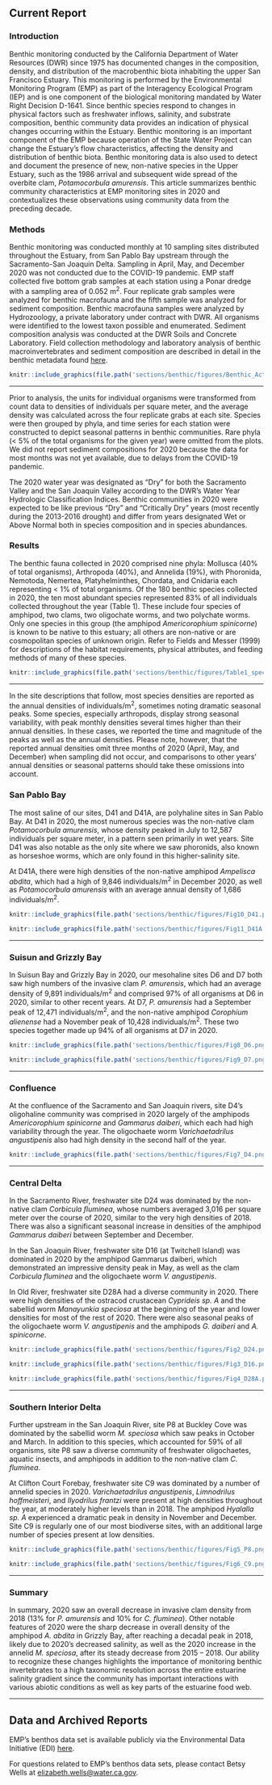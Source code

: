 ## Current Report {#benthic-report}

### Introduction

Benthic monitoring conducted by the California Department of Water Resources (DWR) since 1975 has documented changes in the composition, density, and distribution of the macrobenthic biota inhabiting the upper San Francisco Estuary. This monitoring is performed by the Environmental Monitoring Program (EMP) as part of the Interagency Ecological Program (IEP) and is one component of the biological monitoring mandated by Water Right Decision D-1641. Since benthic species respond to changes in physical factors such as freshwater inflows, salinity, and substrate composition, benthic community data provides an indication of physical changes occurring within the Estuary. Benthic monitoring is an important component of the EMP because operation of the State Water Project can change the Estuary's flow characteristics, affecting the density and distribution of benthic biota. Benthic monitoring data is also used to detect and document the presence of new, non-native species in the Upper Estuary, such as the 1986 arrival and subsequent wide spread of the overbite clam, <i>Potamocorbula amurensis</i>. This article summarizes benthic community characteristics at EMP monitoring sites in 2020 and contextualizes these observations using community data from the preceding decade.

### Methods

Benthic monitoring was conducted monthly at 10 sampling sites distributed throughout the Estuary, from San Pablo Bay upstream through the Sacramento-San Joaquin Delta. Sampling in April, May, and December 2020 was not conducted due to the COVID-19 pandemic. EMP staff collected five bottom grab samples at each station using a Ponar dredge with a sampling area of 0.052 m^2^. Four replicate grab samples were analyzed for benthic macrofauna and the fifth sample was analyzed for sediment composition. Benthic macrofauna samples were analyzed by Hydrozoology, a private laboratory under contract with DWR. All organisms were identified to the lowest taxon possible and enumerated. Sediment composition analysis was conducted at the DWR Soils and Concrete Laboratory. Field collection methodology and laboratory analysis of benthic macroinvertebrates and sediment composition are described in detail in the benthic metadata found [here](https://emp-des.github.io/emp-reports/benthic-meta.html).

```r
knitr::include_graphics(file.path('sections/benthic/figures/Benthic_Active_Map.png'))
```

------------------------------------------------------------------------

Prior to analysis, the units for individual organisms were transformed from count data to densities of individuals per square meter, and the average density was calculated across the four replicate grabs at each site. Species were then grouped by phyla, and time series for each station were constructed to depict seasonal patterns in benthic communities. Rare phyla (\< 5% of the total organisms for the given year) were omitted from the plots. We did not report sediment compositions for 2020 because the data for most months was not yet available, due to delays from the COVID-19 pandemic.

The 2020 water year was designated as "Dry" for both the Sacramento Valley and the San Joaquin Valley according to the DWR's Water Year Hydrologic Classification Indices. Benthic communities in 2020 were expected to be like previous "Dry" and "Critically Dry" years (most recently during the 2013-2016 drought) and differ from years designated Wet or Above Normal both in species composition and in species abundances.

### Results

The benthic fauna collected in 2020 comprised nine phyla: Mollusca (40% of total organisms), Arthropoda (40%), and Annelida (19%), with Phoronida, Nemotoda, Nemertea, Platyhelminthes, Chordata, and Cnidaria each representing \< 1% of total organisms. Of the 180 benthic species collected in 2020, the ten most abundant species represented 83% of all individuals collected throughout the year (Table 1). These include four species of amphipod, two clams, two oligochate worms, and two polychate worms. Only one species in this group (the amphipod <i>Americorophium spinicorne</i>) is known to be native to this estuary; all others are non-native or are cosmopolitan species of unknown origin. Refer to Fields and Messer (1999) for descriptions of the habitat requirements, physical attributes, and feeding methods of many of these species.

```r
knitr::include_graphics(file.path('sections/benthic/figures/Table1_species_list.png'))
```

------------------------------------------------------------------------

In the site descriptions that follow, most species densities are reported as the annual densities of individuals/m^2^, sometimes noting dramatic seasonal peaks. Some species, especially arthropods, display strong seasonal variability, with peak monthly densities several times higher than their annual densities. In these cases, we reported the time and magnitude of the peaks as well as the annual densities. Please note, however, that the reported annual densities omit three months of 2020 (April, May, and December) when sampling did not occur, and comparisons to other years' annual densities or seasonal patterns should take these omissions into account.

### San Pablo Bay

The most saline of our sites, D41 and D41A, are polyhaline sites in San Pablo Bay. At D41 in 2020, the most numerous species was the non-native clam <i>Potamocorbula amurensis</i>, whose density peaked in July to 12,587 individuals per square meter, in a pattern seen primarily in wet years. Site D41 was also notable as the only site where we saw phoronids, also known as horseshoe worms, which are only found in this higher-salinity site.

At D41A, there were high densities of the non-native amphipod <i>Ampelisca abdita</i>, which had a high of 9,846 individuals/m^2^ in December 2020, as well as <i>Potamocorbula amurensis</i> with an average annual density of 1,686 individuals/m^2^.

```r
knitr::include_graphics(file.path('sections/benthic/figures/Fig10_D41.png'))
```

```r
knitr::include_graphics(file.path('sections/benthic/figures/Fig11_D41A.png'))
```

------------------------------------------------------------------------

### Suisun and Grizzly Bay

In Suisun Bay and Grizzly Bay in 2020, our mesohaline sites D6 and D7 both saw high numbers of the invasive clam <i>P. amurensis</i>, which had an average density of 9,891 individuals/m^2^ and comprised 97% of all organisms at D6 in 2020, similar to other recent years. At D7, <i>P. amurensis</i> had a September peak of 12,471 individuals/m^2^, and the non-native amphipod <i>Corophium alienense</i> had a November peak of 10,428 individuals/m^2^. These two species together made up 94% of all organisms at D7 in 2020.

```r
knitr::include_graphics(file.path('sections/benthic/figures/Fig8_D6.png'))
```

```r
knitr::include_graphics(file.path('sections/benthic/figures/Fig9_D7.png'))
```

------------------------------------------------------------------------

### Confluence

At the confluence of the Sacramento and San Joaquin rivers, site D4's oligohaline community was comprised in 2020 largely of the amphipods <i>Americorophium spinicorne</i> and <i>Gammarus daiberi</i>, which each had high variability through the year. The oligochaete worm <i>Varichaetadrilus angustipenis</i> also had high density in the second half of the year.

```r
knitr::include_graphics(file.path('sections/benthic/figures/Fig7_D4.png'))
```

------------------------------------------------------------------------

### Central Delta

In the Sacramento River, freshwater site D24 was dominated by the non-native clam <i>Corbicula fluminea</i>, whose numbers averaged 3,016 per square meter over the course of 2020, similar to the very high densities of 2018. There was also a significant seasonal increase in densities of the amphipod <i>Gammarus daiberi</i> between September and December.

In the San Joaquin River, freshwater site D16 (at Twitchell Island) was dominated in 2020 by the amphipod </i>Gammarus daiberi</i>, which demonstrated an impressive density peak in May, as well as the clam <i>Corbicula fluminea</i> and the oligochaete worm <i>V. angustipenis</i>.

In Old River, freshwater site D28A had a diverse community in 2020. There were high densities of the ostracod crustacean <i>Cyprideis sp. A</i> and the sabellid worm <i>Manayunkia speciosa</i> at the beginning of the year and lower densities for most of the rest of 2020. There were also seasonal peaks of the oligochaete worm <i>V. angustipenis</i> and the amphipods <i>G. daiberi</i> and <i>A. spinicorne</i>.

```r
knitr::include_graphics(file.path('sections/benthic/figures/Fig2_D24.png'))
```

```r
knitr::include_graphics(file.path('sections/benthic/figures/Fig3_D16.png'))
```

```r
knitr::include_graphics(file.path('sections/benthic/figures/Fig4_D28A.png'))
```

------------------------------------------------------------------------

### Southern Interior Delta

Further upstream in the San Joaquin River, site P8 at Buckley Cove was dominated by the sabellid worm <i>M. speciosa</i> which saw peaks in October and March. In addition to this species, which accounted for 59% of all organisms, site P8 saw a diverse community of freshwater oligochaetes, aquatic insects, and amphipods in addition to the non-native clam <i>C. fluminea</i>.

At Clifton Court Forebay, freshwater site C9 was dominated by a number of annelid species in 2020. <i>Varichaetadrilus angustipenis</i>, <i>Limnodrilus hoffmeisteri</i>, and <i>Ilyodrilus frantzi</i> were present at high densities throughout the year, at moderately higher levels than in 2018. The amphipod <i>Hyalalla sp. A</i> experienced a dramatic peak in density in November and December. Site C9 is regularly one of our most biodiverse sites, with an additional large number of species present at low densities.

```r
knitr::include_graphics(file.path('sections/benthic/figures/Fig5_P8.png'))
```

```r
knitr::include_graphics(file.path('sections/benthic/figures/Fig6_C9.png'))
```

------------------------------------------------------------------------

### Summary

In summary, 2020 saw an overall decrease in invasive clam density from 2018 (13% for <i>P. amurensis</i> and 10% for <i>C. fluminea</i>). Other notable features of 2020 were the sharp decrease in overall density of the amphipod <i>A. abdita</i> in Grizzly Bay, after reaching a decadal peak in 2018, likely due to 2020's decreased salinity, as well as the 2020 increase in the annelid <i>M. speciosa</i>, after its steady decrease from 2015 -- 2018. Our ability to recognize these changes highlights the importance of monitoring benthic invertebrates to a high taxonomic resolution across the entire estuarine salinity gradient since the community has important interactions with various abiotic conditions as well as key parts of the estuarine food web.

------------------------------------------------------------------------

## Data and Archived Reports

EMP's benthos data set is available publicly via the Environmental Data Initiative (EDI) [here](https://portal.edirepository.org/nis/mapbrowse?scope=edi&identifier=458&revision=7).

For questions related to EMP's benthos data sets, please contact Betsy Wells at [elizabeth.wells\@water.ca.gov](mailto:elizabeth.wells@water.ca.gov){.email}.
